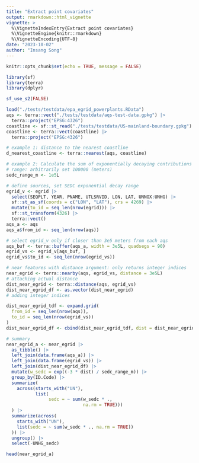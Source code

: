 ```yaml
---
title: "Extract point covariates"
output: rmarkdown::html_vignette
vignette: >
  %\VignetteIndexEntry{Extract point covariates}
  %\VignetteEngine{knitr::rmarkdown}
  %\VignetteEncoding{UTF-8}
date: "2023-10-02"
author: "Insang Song"
---
```


```r
knitr::opts_chunk$set(echo = TRUE, message = FALSE)

library(sf)
library(terra)
library(dplyr)

sf_use_s2(FALSE)
```


```r
load("./tests/testdata/epa_egrid_powerplants.RData")
aqs <- terra::vect("./tests/testdata/aqs-test-data.gpkg") |>
  terra::project("EPSG:4326")
coastline <- sf::st_read("./tests/testdata/US-mainland-boundary.gpkg")
coastline <- terra::vect(coastline) |>
  terra::project("EPSG:4326")
```

```r
# example 1: distance to the nearest coastline
d_nearest_coastline <- terra::nearest(aqs, coastline)
```


```r
# example 2: Calculate the sum of exponentially decaying contributions
# range: arbitrarily set 100000 (meters)
sedc_range_m <- 1e5L

# define sources, set SEDC exponential decay range
egrid_v <- egrid |>
  select(SEQPLT, YEAR, PNAME, UTLSRVID, LON, LAT, UNNOX:UNHG) |>
  sf::st_as_sf(coords = c("LON", "LAT"), crs = 4269) |>
  mutate(to_id = seq_len(nrow(egrid))) |>
  sf::st_transform(4326) |>
  terra::vect()
aqs_a <- aqs
aqs_a$from_id <- seq_len(nrow(aqs))

# select egrid_v only if closer than 3e5 meters from each aqs
aqs_buf <- terra::buffer(aqs_a, width = 3e5L, quadsegs = 90)
egrid_vs <- egrid_v[aqs_buf, ]
egrid_vs$to_id <- seq_len(nrow(egrid_vs))

# near features with distance argument: only returns integer indices
near_egrid <- terra::nearby(aqs, egrid_vs, distance = 3e5L)
# attaching actual distance
dist_near_egrid <- terra::distance(aqs, egrid_vs)
dist_near_egrid_df <- as.vector(dist_near_egrid)
# adding integer indices

dist_near_egrid_tdf <- expand.grid(
  from_id = seq_len(nrow(aqs)),
  to_id = seq_len(nrow(egrid_vs))
)
dist_near_egrid_df <- cbind(dist_near_egrid_tdf, dist = dist_near_egrid_df)

# summary
near_egrid_a <- near_egrid |>
  as_tibble() |>
  left_join(data.frame(aqs_a)) |>
  left_join(data.frame(egrid_vs)) |>
  left_join(dist_near_egrid_df) |>
  mutate(w_sedc = exp((-3 * dist) / sedc_range_m)) |>
  group_by(ID.Code) |>
  summarize(
    across(starts_with("UN"),
           list(
                sedc = ~ sum(w_sedc * .,
                             na.rm = TRUE)))
  ) |>
  summarize(across(
    starts_with("UN"),
    list(sedc = ~ sum(w_sedc * ., na.rm = TRUE))
  )) |>
  ungroup() |>
  select(-UNHG_sedc)

head(near_egrid_a)
```

